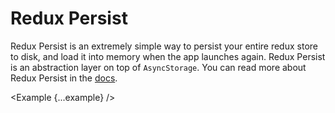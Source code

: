 
# Redux Persist

Redux Persist is an extremely simple way to persist your entire redux store to disk, and load it into memory when the app launches again. Redux Persist is an abstraction layer on top of <code>AsyncStorage</code>. You can read more about Redux Persist in the [docs](https://github.com/rt2zz/redux-persist).

<Example {...example} />
